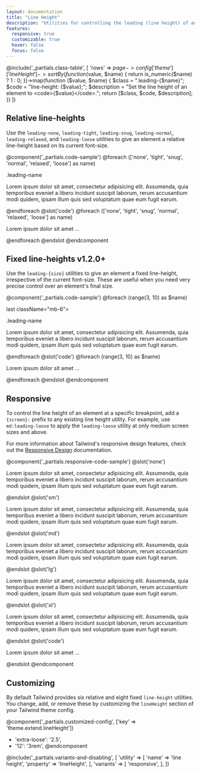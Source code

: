 ```yaml
---
layout: documentation
title: "Line Height"
description: "Utilities for controlling the leading (line height) of an element."
features:
  responsive: true
  customizable: true
  hover: false
  focus: false
---
```


@include('_partials.class-table', [
  'rows' => $page->config['theme']['lineHeight']->sortBy(function ($value, $name) {
    return is_numeric($name) ? 1 : 0;
  })->map(function ($value, $name) {
    $class = ".leading-{$name}";
    $code = "line-height: {$value};";
    $description = "Set the line height of an element to <code>{$value}</code>.";
    return [$class, $code, $description];
  })
])

## Relative line-heights

Use the `leading-none`, `leading-tight`, `leading-snug`, `leading-normal`, `leading-relaxed`, and `leading-loose` utilities to give an element a relative line-height based on its current font-size.

@component('_partials.code-sample')
@foreach (['none', 'tight', 'snug', 'normal', 'relaxed', 'loose'] as name)
<div loop-last className="mb-6">
  <p className="text-sm text-gray-600">.leading-name</p>
  <p className="leading-name text-gray-800">Lorem ipsum dolor sit amet, consectetur adipisicing elit. Assumenda, quia temporibus eveniet a libero incidunt suscipit laborum, rerum accusantium modi quidem, ipsam illum quis sed voluptatum quae eum fugit earum.</p>
</div>
@endforeach
@slot('code')
@foreach (['none', 'tight', 'snug', 'normal', 'relaxed', 'loose'] as name)
<p className="leading-name  ...">Lorem ipsum dolor sit amet ...</p>
@endforeach
@endslot
@endcomponent

<h2 className="flex items-center">
  Fixed line-heights
  <span className="ml-3 inline-flex items-center px-3 py-1 rounded-full text-sm font-medium leading-4 bg-green-150 text-green-900">
    v1.2.0+
  </span>
</h2>

Use the `leading-{size}` utilities to give an element a fixed line-height, irrespective of the current font-size. These are useful when you need very precise control over an element's final size.

@component('_partials.code-sample')
@foreach (range(3, 10) as $name)
<div loop->last className="mb-6">
  <p className="text-sm text-gray-600">.leading-name</p>
  <p className="leading-name text-gray-800">Lorem ipsum dolor sit amet, consectetur adipisicing elit. Assumenda, quia temporibus eveniet a libero incidunt suscipit laborum, rerum accusantium modi quidem, ipsam illum quis sed voluptatum quae eum fugit earum.</p>
</div>
@endforeach
@slot('code')
@foreach (range(3, 10) as $name)
<p className="leading-name ...">Lorem ipsum dolor sit amet ...</p>
@endforeach
@endslot
@endcomponent

## Responsive

To control the line height of an element at a specific breakpoint, add a `{screen}:` prefix to any existing line height utility. For example, use `md:leading-loose` to apply the `leading-loose` utility at only medium screen sizes and above.

For more information about Tailwind's responsive design features, check out the [Responsive Design](/docs/responsive-design) documentation.

@component('_partials.responsive-code-sample')
@slot('none')
<p className="leading-none text-gray-800">Lorem ipsum dolor sit amet, consectetur adipisicing elit. Assumenda, quia temporibus eveniet a libero incidunt suscipit laborum, rerum accusantium modi quidem, ipsam illum quis sed voluptatum quae eum fugit earum.</p>
@endslot
@slot('sm')
<p className="leading-tight text-gray-800">Lorem ipsum dolor sit amet, consectetur adipisicing elit. Assumenda, quia temporibus eveniet a libero incidunt suscipit laborum, rerum accusantium modi quidem, ipsam illum quis sed voluptatum quae eum fugit earum.</p>
@endslot
@slot('md')
<p className="leading-normal text-gray-800">Lorem ipsum dolor sit amet, consectetur adipisicing elit. Assumenda, quia temporibus eveniet a libero incidunt suscipit laborum, rerum accusantium modi quidem, ipsam illum quis sed voluptatum quae eum fugit earum.</p>
@endslot
@slot('lg')
<p className="leading-relaxed text-gray-800">Lorem ipsum dolor sit amet, consectetur adipisicing elit. Assumenda, quia temporibus eveniet a libero incidunt suscipit laborum, rerum accusantium modi quidem, ipsam illum quis sed voluptatum quae eum fugit earum.</p>
@endslot
@slot('xl')
<p className="leading-loose text-gray-800">Lorem ipsum dolor sit amet, consectetur adipisicing elit. Assumenda, quia temporibus eveniet a libero incidunt suscipit laborum, rerum accusantium modi quidem, ipsam illum quis sed voluptatum quae eum fugit earum.</p>
@endslot
@slot('code')
<p className="none:leading-none sm:leading-tight md:leading-normal lg:leading-relaxed xl:leading-loose ...">Lorem ipsum dolor sit amet ...</p>
@endslot
@endcomponent

## Customizing

By default Tailwind provides six relative and eight fixed `line-height` utilities. You change, add, or remove these by customizing the `lineHeight` section of your Tailwind theme config.

@component('_partials.customized-config', ['key' => 'theme.extend.lineHeight'])
+ 'extra-loose': '2.5',
+ '12': '3rem',
@endcomponent

@include('_partials.variants-and-disabling', [
    'utility' => [
        'name' => 'line height',
        'property' => 'lineHeight',
    ],
    'variants' => [
        'responsive',
    ],
])
